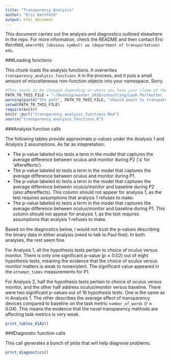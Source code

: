 ```yaml
---
title: "Transparency Analysis"
author: "Eric Kernfeld"
output: html_document
---
```


This document carries out the analysis and diagnostics outlined elsewhere in the repo. For more information, check the README and then contact Eric Kernfeld, `ekernf01 (obvious symbol) uw (department of transportation) edu`.

###Loading functions

This chunk loads the analysis functions. It overwrites `transparency_analysis_functions.R` in the process, and it puts a small amount of miscellaneous non-function objects into your namespace. Sorry.

```r
#This needs to be changed depending on where you have your clone of the repository.
PATH_TO_THIS_FILE = "~/Desktop/winter_2016/consulting/Leah Perlmutter (cs)/transparency_analysis/analysis_code/"
warning(paste("The path", PATH_TO_THIS_FILE, "should point to transparency_analysis_functions.Rmd and transparency_analysis_script.Rmd."))
setwd(PATH_TO_THIS_FILE)
require(knitr)
knitr::purl("transparency_analysis_functions.Rmd")
source("transparency_analysis_functions.R")
```

###Analysis function calls

The following tables provide approximate p-values under the Analysis 1 and Analysis 2 assumptions. As far as intepretation:

- The p-value labeled `H3a` tests a term in the model that captures the average difference between oculus and monitor during P2 ('a' for 'aftereffects').
- The p-value labeled `H3` tests a term in the model that captures the average difference between oculus and monitor during P1.
- The p-value labeled `H2` tests a term in the model that captures the average difference between oculus/monitor and baseline during P2 (also aftereffects). This column should not appear for analysis 1, as the test requires assumptions that analysis 1 refuses to make.
- The p-value labeled `H1` tests a term in the model that captures the average difference between oculus/monitor and baseline during P1. This column should not appear for analysis 1, as the test requires assumptions that analysis 1 refuses to make.

Based on the diagnostics below, I would not trust the p-values describing the binary data in either analysis (need to talk to Paul first). In both analyses, the rest seem fine.

For Analysis 1, all the hypothesis tests pertain to choice of oculus versus monitor. There is only one significant p-value ($p \approx 0.02$) out of eight hypothesis tests, meaning the evidence that the choice of oculus versus monitor matters is weak to nonexistent. The significant value appeared in the `attempt_times` measurements for P1.

For Analysis 2, half the hypothesis tests pertain to choice of oculus versus monitor, and the other half address oculus/monitor versus baseline. There were two significant p-values out of 16 hypothesis tests. One is the same as in Analysis 1. The other describes the average effect of transparency devices compared to baseline on the task metric `number_of_words` ($r \approx 0.04$). This means the evidence that the novel transparency methods are affecting task metrics is very weak. 


```r
print_tables_A1A2()
```

###Diagnostic function calls

This call generates a bunch of plots that will help diagnose problems.

```r
print_diagnostics()
```